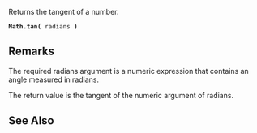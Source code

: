 Returns the tangent of a number.

 '''Math.tan(''' radians ''')'''

==Remarks==
The required radians argument is a numeric expression that contains an angle measured in radians.

The return value is the tangent of the numeric argument of radians.


==See Also==

              

              

              

              

              

              
